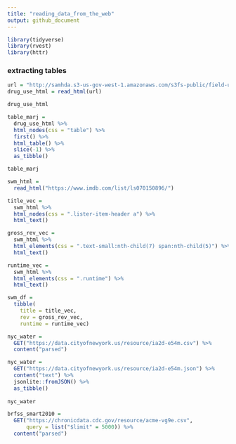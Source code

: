 ```yaml
---
title: "reading_data_from_the_web"
output: github_document
---
```


```r
library(tidyverse)
library(rvest)
library(httr)
```
### extracting tables
```r
url = "http://samhda.s3-us-gov-west-1.amazonaws.com/s3fs-public/field-uploads/2k15StateFiles/NSDUHsaeShortTermCHG2015.htm"
drug_use_html = read_html(url)

drug_use_html
```

```r
table_marj = 
  drug_use_html %>%
  html_nodes(css = "table") %>%
  first() %>%
  html_table() %>%
  slice(-1) %>%
  as_tibble()

table_marj
```

```r
swm_html = 
  read_html("https://www.imdb.com/list/ls070150896/")

title_vec =
  swm_html %>%
  html_nodes(css = ".lister-item-header a") %>%
  html_text()

gross_rev_vec = 
  swm_html %>%
  html_elements(css = ".text-small:nth-child(7) span:nth-child(5)") %>%
  html_text()

runtime_vec = 
  swm_html %>%
  html_elements(css = ".runtime") %>%
  html_text()

swm_df = 
  tibble(
    title = title_vec,
    rev = gross_rev_vec,
    runtime = runtime_vec)
```

```r
nyc_water = 
  GET("https://data.cityofnewyork.us/resource/ia2d-e54m.csv") %>%
  content("parsed")

nyc_water = 
  GET("https://data.cityofnewyork.us/resource/ia2d-e54m.json") %>%
  content("text") %>%
  jsonlite::fromJSON() %>%
  as_tibble()
  
nyc_water
```

```r
brfss_smart2010 = 
  GET("https://chronicdata.cdc.gov/resource/acme-vg9e.csv",
      query = list("$limit" = 5000)) %>% 
  content("parsed")
```

```r

```

```r

```

